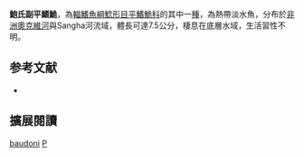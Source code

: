 {{Speciesbox
| name = 鮑氏副平鰭鮠
| image = 
| image_width = 250px
| status = LC
| status_system = IUCN3.1
| genus = Paramphilius
| species = baudoni
| authority = [[Pellegrin|Pellegrin]], 1928
| synonyms = *''Amphilius baudoni'', Pellegrin, 1928
*''Amphilius baudoni uniformis'', Pellegrin, 1930
*''Paramphilius goodi'', Harry, 1953
}}

'''鮑氏副平鰭鮠'''，為[[輻鰭魚綱|輻鰭魚綱]][[鯰形目|鯰形目]][[平鰭鮠科|平鰭鮠科]]的其中一[[種|種]]，為熱帶淡水魚，分布於[[非洲|非洲]][[奧克維河|奧克維河]]與Sangha河流域，體長可達7.5公分，棲息在底層水域，生活習性不明。

==参考文献==
*{{FishBase_species|genus=Paramphilius|species=baudoni|year=2014|month=10}}

== 擴展閱讀 ==
{{refbegin}}
{{wikispecies-inline|Paramphilius baudoni|鮑氏副平鰭鮠}}
{{refend}}
{{Taxonbar|from=Q3766735}}

[[Category:副平鰭鮠屬|baudoni]]
[[Category:1928年描述的魚類|P]]


{{魚類小作品}}